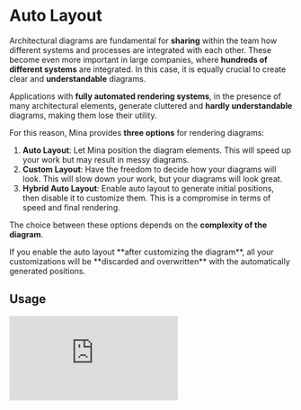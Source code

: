 
# Auto Layout

Architectural diagrams are fundamental for **sharing** within the team how different systems and processes are integrated with each other. These become even more important in large companies, where **hundreds of different systems** are integrated. In this case, it is equally crucial to create clear and **understandable** diagrams.

Applications with **fully automated rendering systems**, in the presence of many architectural elements, generate cluttered and **hardly understandable** diagrams, making them lose their utility.

For this reason, Mina provides **three options** for rendering diagrams:

  1. **Auto Layout**: Let Mina position the diagram elements. This will speed up your work but may result in messy diagrams.
  2. **Custom Layout**: Have the freedom to decide how your diagrams will look. This will slow down your work, but your diagrams will look great.
  3. **Hybrid Auto Layout**: Enable auto layout to generate initial positions, then disable it to customize them. This is a compromise in terms of speed and final rendering.

The choice between these options depends on the **complexity of the diagram**.

<Callout type="warning" emoji="⚠️">
  If you enable the auto layout **after customizing the diagram**, all your customizations will be **discarded and overwritten** with the automatically generated positions. 
</Callout>

## Usage

<iframe
  src="https://www.youtube.com/embed/jQzS1hdEaOI"
  className="w-full h-80 my-14 border-0"
  frameBorder="0"
  allowFullScreen
  allow="accelerometer; autoplay; clipboard-write; encrypted-media; gyroscope; picture-in-picture; web-share"
/>

There are different options to configure the auto layout:
  - In the modal of the diagram creation.
  - In the diagram editor.

### Modal of the diagram creation

<div className="my-5 block md:flex md:flex-wrap items-center justify-center">
  <Image src={createDiagram} alt="Screenshot of Mina, highlighting the auto layout options during the diagram creation" height={350} className="mx-0 my-5 md:mx-5"/>
</div>

### Diagram editor

<div className="my-5 block md:flex md:flex-wrap items-center justify-center">
  <Image src={editor1} alt="Screenshot of Mina, highlighting the auto layout button in the diagram editor" height={350} className="mx-0 my-5 md:mx-5"/>
  <Image src={editor2} alt="Screenshot of Mina, highlighting the auto layout modal in the diagram editor" height={350} className="mx-0 my-5 md:mx-5" />
</div>